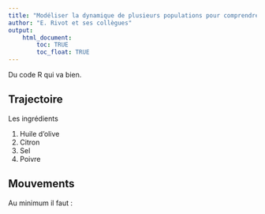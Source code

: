 ```yaml
---
title: "Modéliser la dynamique de plusieurs populations pour comprendre les mécanismes de la variabilité spatio-temporelle des traits de vie"
author: "E. Rivot et ses collègues"
output: 
    html_document:
        toc: TRUE
        toc_float: TRUE
---
```


Du code R qui va bien.


## Trajectoire

Les ingrédients

1. Huile d'olive
2. Citron
3. Sel
4. Poivre


## Mouvements

Au minimum il faut :

